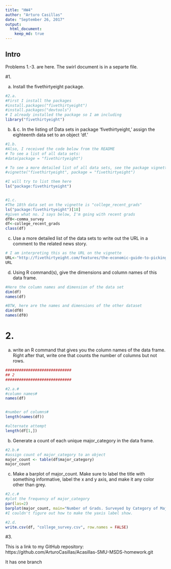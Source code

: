 ```yaml
---
title: "HW4"
author: "Arturo Casillas"
date: "September 26, 2017"
output: 
  html_document:
    keep_md: true
---
```


## Intro

Problems 1.-3. are here. The swirl document is in a separte file. 

#1. 

a. Install the fivethirtyeight package.

```r
#2.a.
#First I install the packages
#install.packages("fivethirtyeight")
#install.packages("devtools")
# I already installed the package so I am including 
library("fivethirtyeight")
```

b. & c. In the listing of Data sets in package 'fivethirtyeight,' assign the eighteenth data set to an object 'df.' 


```r
#1.b.
#Also, I received the code below from the README
# To see a list of all data sets:
#data(package = "fivethirtyeight")

# To see a more detailed list of all data sets, see the package vignette:
#vignette("fivethirtyeight", package = "fivethirtyeight")

#I will try to list them here
ls("package:fivethirtyeight")


#1.c.
#The 18th data set on the vignette is "college_recent_grads"
ls("package:fivethirtyeight")[18]
#given what no. 2 says below, I'm going with recent grads 
df0<-comma_survey
df<-college_recent_grads
class(df)
```

c. Use a more detailed list of the data sets to write out the URL in a comment to the related news story.

```r
# I am interpreting this as the URL on the vignette
URL<-"http://fivethirtyeight.com/features/the-economic-guide-to-picking-a-college-major/"
URL
```

d. Using R command(s), give the dimensions and column names of this data frame.

```r
#Here the column names and dimension of the data set
dim(df)
names(df)

#BTW, here are the names and dimensions of the other dataset
dim(df0)
names(df0)
```

# 2.

a. write an R command that gives you the column names of the data frame. Right after that, write one that counts the number of columns but not rows.

```r
#############################
## 2
#############################

#2.a.#
#column names#
names(df)


#number of columns#
length(names(df))

#alternate attempt
length(df[1,])

```


b. Generate a count of each unique major_category in the data frame. 

```r
#2.b.#
#assign count of major_category to an object
major_count <- table(df$major_category)
major_count
```

c. Make a barplot of major_count. Make sure to label the title
with something informative, label the x and y axis, and
make it any color other than grey. 

```r
#2.c.#
#plot the frequency of major_category
par(las=2)
barplot(major_count, main="Number of Grads. Surveyed by Category of Major", horiz=TRUE, xlab="Number Surveyed", ylab="Major Category", col = 4)
#I couldn't figure out how to make the yaxis label show.
```

```r
#2.d.
write.csv(df, "college_survey.csv", row.names = FALSE)
```

#3.

This is a link to my GitHub repository:
https://github.com/ArturoCasillas/Acasillas-SMU-MSDS-homework.git

It has one branch 


